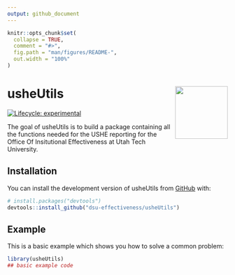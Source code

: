 ```yaml
---
output: github_document
---
```


<!-- README.md is generated from README.Rmd. Please edit that file -->

```r
knitr::opts_chunk$set(
  collapse = TRUE,
  comment = "#>",
  fig.path = "man/figures/README-",
  out.width = "100%"
)
```

# usheUtils <img src="man/figures/README-ut_ie_logo.png" align="right" width="120" />

<!-- badges: start -->
[![Lifecycle: experimental](https://img.shields.io/badge/lifecycle-experimental-orange.svg)](https://lifecycle.r-lib.org/articles/stages.html#experimental)
<!-- badges: end -->

The goal of usheUtils is to build a package containing all the functions needed for the USHE reporting for the Office Of Insitutional Effectiveness at Utah Tech University.

## Installation

You can install the development version of usheUtils from [GitHub](https://github.com/) with:

``` r
# install.packages("devtools")
devtools::install_github("dsu-effectiveness/usheUtils")
```

## Example

This is a basic example which shows you how to solve a common problem:

```r
library(usheUtils)
## basic example code
```

